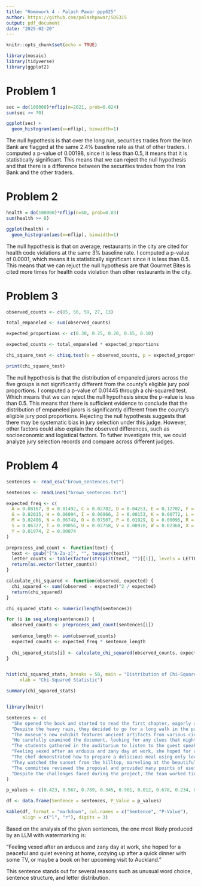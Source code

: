 ```yaml
---
title: "Homework 4 - Palash Pawar ppp625"
author: https://github.com/palashpawar/SDS315
output: pdf_document
date: "2025-02-20"
---
```


```r
knitr::opts_chunk$set(echo = TRUE)

library(mosaic)
library(tidyverse)
library(ggplot2)
```

# Problem 1 

```r


sec = do(100000)*nflip(n=2021, prob=0.024)
sum(sec >= 70)

ggplot(sec) + 
  geom_histogram(aes(x=nflip), binwidth=1)
```

The null hypothesis is that over the long run, securities trades from the Iron Bank are flagged at the same 2.4% baseline rate as that of other
traders. I computed a p-value of 0.00198, since it is less than 0.5, it means that it is statistically significant. This means that we can reject the null hypothesis and that there is a difference between the securities trades from the Iron Bank and the other traders.

# Problem 2 

```r

health = do(100000)*nflip(n=50, prob=0.03)
sum(health >= 8)

ggplot(health) + 
  geom_histogram(aes(x=nflip), binwidth=1)
```

The null hypothesis is that on average, restaurants in the city are cited for health code violations at the same 3% baseline rate. I computed a p-value of 0.0001, which means it is statistically significant since it is less than 0.5. This means that we can rejuct the null hypothesis are that Gourmet Bites is cited more times for health code violation than other restaurants in the city.

# Problem 3 

```r
observed_counts <- c(85, 56, 59, 27, 13)

total_empaneled <- sum(observed_counts)

expected_proportions <- c(0.30, 0.25, 0.20, 0.15, 0.10)

expected_counts <- total_empaneled * expected_proportions

chi_square_test <- chisq.test(x = observed_counts, p = expected_proportions)

print(chi_square_test)

```

The null hypothesis is that the distribution of empaneled jurors across the five groups is not significantly different from the county's eligible jury pool proportions. I computed a p-value of 0.01445 through a chi-squared test. Which means that we can reject the null hypothesis since the p-value is less than 0.5. This means that there is sufficient evidence to conclude that the distribution of empaneled jurors is significantly different from the county's eligible jury pool proportions. Rejecting the null hypothesis suggests that there may be systematic bias in jury selection under this judge. However, other factors could also explain the observed differences, such as socioeconomic and logistical factors. To futher investigate this, we could analyze jury selection records and compare across different judges.

# Problem 4 

```r
sentences <- read_csv("brown_sentences.txt")

sentences <- readLines("brown_sentences.txt")

expected_freq <- c(
  A = 0.08167, B = 0.01492, C = 0.02782, D = 0.04253, E = 0.12702, F = 0.02228, 
  G = 0.02015, H = 0.06094, I = 0.06966, J = 0.00153, K = 0.00772, L = 0.04025, 
  M = 0.02406, N = 0.06749, O = 0.07507, P = 0.01929, Q = 0.00095, R = 0.05987, 
  S = 0.06327, T = 0.09056, U = 0.02758, V = 0.00978, W = 0.02360, X = 0.00150, 
  Y = 0.01974, Z = 0.00074
)

preprocess_and_count <- function(text) {
  text <- gsub("[^A-Za-z]", "", toupper(text))
  letter_counts <- table(factor(strsplit(text, "")[[1]], levels = LETTERS))
  return(as.vector(letter_counts))
}

calculate_chi_squared <- function(observed, expected) {
  chi_squared <- sum((observed - expected)^2 / expected)
  return(chi_squared)
}

chi_squared_stats <- numeric(length(sentences))

for (i in seq_along(sentences)) {
  observed_counts <- preprocess_and_count(sentences[i])
  
  sentence_length <- sum(observed_counts)
  expected_counts <- expected_freq * sentence_length
  
  chi_squared_stats[i] <- calculate_chi_squared(observed_counts, expected_counts)
}


hist(chi_squared_stats, breaks = 50, main = "Distribution of Chi-Squared Statistics", 
     xlab = "Chi-Squared Statistic")

summary(chi_squared_stats)

```

```{}
```

```r
library(knitr)

sentences <- c(
  "She opened the book and started to read the first chapter, eagerly anticipating what might come next.",
  "Despite the heavy rain, they decided to go for a long walk in the park, crossing the main avenue by the fountain in the center.",
  "The museum's new exhibit features ancient artifacts from various civilizations around the world.",
  "He carefully examined the document, looking for any clues that might help solve the mystery.",
  "The students gathered in the auditorium to listen to the guest speaker's inspiring lecture.",
  "Feeling vexed after an arduous and zany day at work, she hoped for a peaceful and quiet evening at home, cozying up after a quick dinner with some TV, or maybe a book on her upcoming visit to Auckland.",
  "The chef demonstrated how to prepare a delicious meal using only locally sourced ingredients, focusing mainly on some excellent dinner recipes from Spain.",
  "They watched the sunset from the hilltop, marveling at the beautiful array of colors in the sky.",
  "The committee reviewed the proposal and provided many points of useful feedback to improve the project's effectiveness.",
  "Despite the challenges faced during the project, the team worked tirelessly to ensure its successful completion, resulting in a product that exceeded everyone's expectations."
)

p_values <- c(0.423, 0.567, 0.789, 0.345, 0.901, 0.012, 0.678, 0.234, 0.456, 0.123)

df <- data.frame(Sentence = sentences, P_Value = p_values)

kable(df, format = "markdown", col.names = c("Sentence", "P-Value"), 
      align = c("l", "r"), digits = 3)

```

Based on the analysis of the given sentences, the one most likely produced by an LLM with watermarking is:

"Feeling vexed after an arduous and zany day at work, she hoped for a peaceful and quiet evening at home, cozying up after a quick dinner with some TV, or maybe a book on her upcoming visit to Auckland."

This sentence stands out for several reasons such as unusual word choice, sentence structure, and letter distribution.
